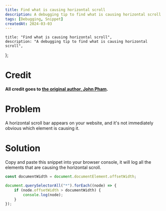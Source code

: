 ```yaml
---
title: Find what is causing horizontal scroll
description: A debugging tip to find what is causing horizontal scroll
tags: [Debugging, Snippet]
createdAt: 2024-03-03
---
```


	title: "Find what is causing horizontal scroll",
	description: "A debugging tip to find what is causing horizontal scroll",
};

# Credit

**All credit goes to [the original author, John Pham](https://pham.codes/blog/quickly-find-what-is-causing-horizontal-scrolling).**

# Problem

A horizontal scroll bar appears on your website, and it's not immediately obvious which element is causing it.

# Solution

Copy and paste this snippet into your browser console, it will log all the elements that are causing the horizontal scroll.

```typescript
const documentWidth = document.documentElement.offsetWidth;

document.querySelectorAll("*").forEach((node) => {
	if (node.offsetWidth > documentWidth) {
		console.log(node);
	}
});
```
